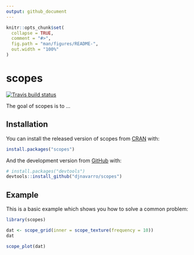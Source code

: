 ```yaml
---
output: github_document
---
```


<!-- README.md is generated from README.Rmd. Please edit that file -->

```r
knitr::opts_chunk$set(
  collapse = TRUE,
  comment = "#>",
  fig.path = "man/figures/README-",
  out.width = "100%"
)
```

# scopes

<!-- badges: start -->
[![Travis build status](https://travis-ci.com/djnavarro/scopes.svg?branch=master)](https://travis-ci.com/djnavarro/scopes)
<!-- badges: end -->

The goal of scopes is to ...

## Installation

You can install the released version of scopes from [CRAN](https://CRAN.R-project.org) with:

``` r
install.packages("scopes")
```

And the development version from [GitHub](https://github.com/) with:

``` r
# install.packages("devtools")
devtools::install_github("djnavarro/scopes")
```
## Example

This is a basic example which shows you how to solve a common problem:

```r
library(scopes)

dat <- scope_grid(inner = scope_texture(frequency = 10))
dat

scope_plot(dat)
```

